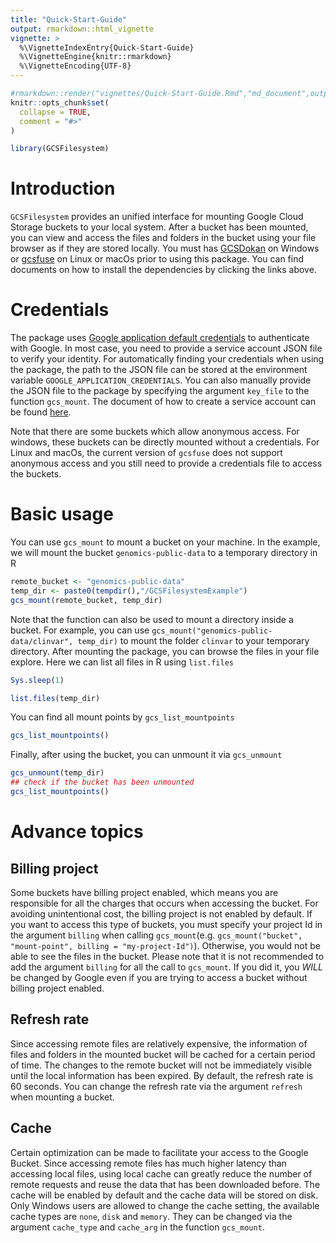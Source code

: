 ```yaml
---
title: "Quick-Start-Guide"
output: rmarkdown::html_vignette
vignette: >
  %\VignetteIndexEntry{Quick-Start-Guide}
  %\VignetteEngine{knitr::rmarkdown}
  %\VignetteEncoding{UTF-8}
---
```


```r
#rmarkdown::render("vignettes/Quick-Start-Guide.Rmd","md_document",output_dir = "./",output_file = "README")
knitr::opts_chunk$set(
  collapse = TRUE,
  comment = "#>"
)
```

```r
library(GCSFilesystem)
```

# Introduction
`GCSFilesystem` provides an unified interface for mounting Google Cloud Storage buckets to your local system. After a bucket has been mounted, you can view and access the files and folders in the bucket using your file browser as if they are stored locally. You must has [GCSDokan][GCSDokan] on Windows or [gcsfuse][gcsfuse] on Linux or macOs prior to using this package. You can find documents on how to install the dependencies by clicking the links above.

[GCSDokan]: https://github.com/Jiefei-Wang/GCSDokan
[gcsfuse]: https://github.com/GoogleCloudPlatform/gcsfuse

# Credentials
The package uses [Google application default credentials][credentials] to authenticate with Google. In most case, you need to provide a service account JSON file to verify your identity. For automatically finding your credentials when using the package, the path to the JSON file can be stored at the environment variable `GOOGLE_APPLICATION_CREDENTIALS`. You can also manually provide the JSON file to the package by specifying the argument `key_file` to the function `gcs_mount`. The document of how to create a service account can be found [here][service account].

Note that there are some buckets which allow anonymous access. For windows, these buckets can be directly mounted without a credentials. For Linux and macOs, the current version of `gcsfuse` does not support anonymous access and you still need to provide a credentials file to access the buckets.


[credentials]: https://cloud.google.com/docs/authentication/production
[service account]: https://cloud.google.com/docs/authentication/production#create_service_account

# Basic usage
You can use `gcs_mount` to mount a bucket on your machine. In the example, we will mount the bucket `genomics-public-data` to a temporary directory in R
```r
remote_bucket <- "genomics-public-data"
temp_dir <- paste0(tempdir(),"/GCSFilesystemExample")
gcs_mount(remote_bucket, temp_dir)
```
Note that the function can also be used to mount a directory inside a bucket. For example, you can use 
`gcs_mount("genomics-public-data/clinvar", temp_dir)` to mount the folder `clinvar` to your temporary directory. After mounting the package, you can browse the files in your file explore. Here we can list all files in R using `list.files`
```r
Sys.sleep(1)
```
```r
list.files(temp_dir)
```
You can find all mount points by `gcs_list_mountpoints`
```r
gcs_list_mountpoints()
```
Finally, after using the bucket, you can unmount it via `gcs_unmount`
```r
gcs_unmount(temp_dir)
## check if the bucket has been unmounted
gcs_list_mountpoints()
```
# Advance topics
## Billing project
Some buckets have billing project enabled, which means you are responsible for all the charges that occurs when accessing the bucket. For avoiding unintentional cost, the billing project is not enabled by default. If you want to access this type of buckets, you must specify your project Id in the argument `billing` when calling `gcs_mount`(e.g. `gcs_mount("bucket", "mount-point", billing = "my-project-Id")`). Otherwise, you would not be able to see the files in the bucket. Please note that it is not recommended to add the argument `billing` for all the call to `gcs_mount`. If you did it, you *WILL* be changed by Google even if you are trying to access a bucket without billing project enabled.

## Refresh rate
Since accessing remote files are relatively expensive, the information of files and folders in the mounted bucket will be cached for a certain period of time. The changes to the remote bucket will not be immediately visible until the local information has been expired. By default, the refresh rate is 60 seconds. You can change the refresh rate via the argument `refresh` when mounting a bucket.

## Cache
Certain optimization can be made to facilitate your access to the Google Bucket. Since accessing remote files has much higher latency than accessing local files, using local cache can greatly reduce the number of remote requests and reuse the data that has been downloaded before. The cache will be enabled by default and the cache data will be stored on disk. Only Windows users are allowed to change the cache setting, the available cache types are `none`, `disk` and `memory`. They can be changed via the argument `cache_type` and `cache_arg` in the function `gcs_mount`. 





